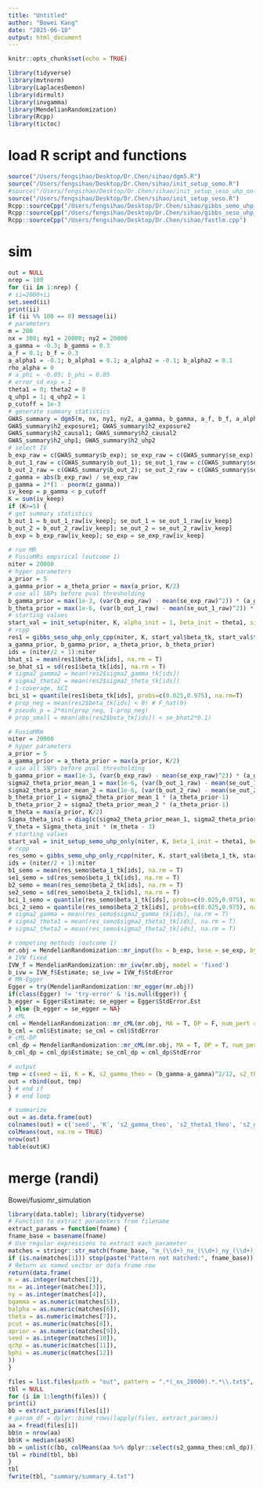 ```yaml
---
title: "Untitled"
author: "Bowei Kang"
date: "2025-06-10"
output: html_document
---
```


```r
knitr::opts_chunk$set(echo = TRUE)
```

```r
library(tidyverse)
library(mvtnorm)
library(LaplacesDemon)
library(dirmult)
library(invgamma)
library(MendelianRandomization)
library(Rcpp)
library(tictoc)
```

# load R script and functions

```r
source("/Users/fengsihao/Desktop/Dr.Chen/sihao/dgm5.R")
source("/Users/fengsihao/Desktop/Dr.Chen/sihao/init_setup_semo.R")
#source("/Users/fengsihao/Desktop/Dr.Chen/sihao/init_setup_seso_uhp_only.R")
source("/Users/fengsihao/Desktop/Dr.Chen/sihao/init_setup_seso.R")
Rcpp::sourceCpp("/Users/fengsihao/Desktop/Dr.Chen/sihao/gibbs_semo_uhp_only_bound.cpp")
Rcpp::sourceCpp("/Users/fengsihao/Desktop/Dr.Chen/sihao/gibbs_seso_uhp_only.cpp")
Rcpp::sourceCpp("/Users/fengsihao/Desktop/Dr.Chen/sihao/fastlm.cpp")
```

# sim

```r
out = NULL
nrep = 100
for (ii in 1:nrep) {
# ii=2000+ii
set.seed(ii)
print(ii)
if (ii %% 100 == 0) message(ii)
# parameters
m = 200
nx = 300; ny1 = 20000; ny2 = 20000
a_gamma = -0.3; b_gamma = 0.3
a_f = 0.1; b_f = 0.3 
a_alpha1 = -0.1; b_alpha1 = 0.1; a_alpha2 = -0.1; b_alpha2 = 0.1
rho_alpha = 0
# a_phi = -0.05; b_phi = 0.05
# error_sd_exp = 1
theta1 = 0; theta2 = 0
q_uhp1 = 1; q_uhp2 = 1
p_cutoff = 1e-3
# generate summary statistics
GWAS_summary = dgm5(m, nx, ny1, ny2, a_gamma, b_gamma, a_f, b_f, a_alpha1, b_alpha1, a_alpha2, b_alpha2, rho_alpha, theta1, theta2, q_uhp_1, q_uhp_2)
GWAS_summary$h2_exposure1; GWAS_summary$h2_exposure2
GWAS_summary$h2_causal1; GWAS_summary$h2_causal2
GWAS_summary$h2_uhp1; GWAS_summary$h2_uhp2
# select IV
b_exp_raw = c(GWAS_summary$b_exp); se_exp_raw = c(GWAS_summary$se_exp)
b_out_1_raw = c(GWAS_summary$b_out_1); se_out_1_raw = c(GWAS_summary$se_out_1)
b_out_2_raw = c(GWAS_summary$b_out_2); se_out_2_raw = c(GWAS_summary$se_out_2)
z_gamma = abs(b_exp_raw) / se_exp_raw
p_gamma = 2*(1 - pnorm(z_gamma))
iv_keep = p_gamma < p_cutoff
K = sum(iv_keep)
if (K>=5) {
# get summary statistics
b_out_1 = b_out_1_raw[iv_keep]; se_out_1 = se_out_1_raw[iv_keep]
b_out_2 = b_out_2_raw[iv_keep]; se_out_2 = se_out_2_raw[iv_keep]
b_exp = b_exp_raw[iv_keep]; se_exp = se_exp_raw[iv_keep]

# run MR
# FusioMRs empirical (outcome 1)
niter = 20000
# hyper parameters
a_prior = 5
a_gamma_prior = a_theta_prior = max(a_prior, K/2)
# use all SNPs before pval thresholding
b_gamma_prior = max(1e-3, (var(b_exp_raw) - mean(se_exp_raw)^2)) * (a_gamma_prior-1)
b_theta_prior = max(1e-6, (var(b_out_1_raw) - mean(se_out_1_raw)^2)) * (a_theta_prior-1)
# starting values
start_val = init_setup(niter, K, alpha_init = 1, beta_init = theta1, sigma_gamma_init = 0.1, sigma_theta_init = 0.1)
# rcpp
res1 = gibbs_seso_uhp_only_cpp(niter, K, start_val$beta_tk, start_val$theta_tk, start_val$gamma_tk, start_val$sigma2_gamma_tk, start_val$sigma2_theta_tk, b_out_1, b_exp, (se_out_1)^2, (se_exp)^2,
a_gamma_prior, b_gamma_prior, a_theta_prior, b_theta_prior)
ids = (niter/2 + 1):niter
bhat_s1 = mean(res1$beta_tk[ids], na.rm = T)
se_bhat_s1 = sd(res1$beta_tk[ids], na.rm = T)
# sigma2_gamma2 = mean(res2$sigma2_gamma_tk[ids])
# sigma2_theta2 = mean(res2$sigma2_theta_tk[ids])
# 1-coverage, bCI
bci_s1 = quantile(res1$beta_tk[ids], probs=c(0.025,0.975), na.rm=T)
# prop_neg = mean(res2$beta_tk[ids] < 0) # F_hat(0)
# pseudo_p = 2*min(prop_neg, 1-prop_neg)
# prop_small = mean(abs(res2$beta_tk[ids]) < se_bhat2*0.1)

# FusioMRm
niter = 20000
# hyper parameters
a_prior = 5
a_gamma_prior = a_theta_prior = max(a_prior, K/2)
# use all SNPs before pval thresholding
b_gamma_prior = max(1e-3, (var(b_exp_raw) - mean(se_exp_raw)^2)) * (a_gamma_prior-1)
sigma2_theta_prior_mean_1 = max(1e-6, (var(b_out_1_raw) - mean(se_out_1_raw)^2))
sigma2_theta_prior_mean_2 = max(1e-6, (var(b_out_2_raw) - mean(se_out_2_raw)^2))
b_theta_prior_1 = sigma2_theta_prior_mean_1 * (a_theta_prior-1)
b_theta_prior_2 = sigma2_theta_prior_mean_2 * (a_theta_prior-1)
m_theta = max(a_prior, K/2)
Sigma_theta_init = diag(c(sigma2_theta_prior_mean_1, sigma2_theta_prior_mean_2))
V_theta = Sigma_theta_init * (m_theta - 3)
# starting values
start_val = init_setup_semo_uhp_only(niter, K, beta_1_init = theta1, beta_2_init = theta2, sigma_gamma_init = 0.1)
# rcpp
res_semo = gibbs_semo_uhp_only_rcpp(niter, K, start_val$beta_1_tk, start_val$beta_2_tk,start_val$theta_1_tk, start_val$theta_2_tk, start_val$gamma_tk, start_val$sigma2_gamma_tk, b_out_1, b_out_2, (se_out_1)^2, (se_out_2)^2, b_exp, (se_exp)^2, a_gamma_prior, b_gamma_prior, Sigma_theta_init, m_theta, V_theta)
ids = (niter/2 + 1):niter
b1_semo = mean(res_semo$beta_1_tk[ids], na.rm = T)
se1_semo = sd(res_semo$beta_1_tk[ids], na.rm = T)
b2_semo = mean(res_semo$beta_2_tk[ids], na.rm = T)
se2_semo = sd(res_semo$beta_2_tk[ids], na.rm = T)
bci_1_semo = quantile(res_semo$beta_1_tk[ids], probs=c(0.025,0.975), na.rm=T)
bci_2_semo = quantile(res_semo$beta_2_tk[ids], probs=c(0.025,0.975), na.rm=T)
# sigma2_gamma = mean(res_semo$sigma2_gamma_tk[ids], na.rm = T)
# sigma2_theta1 = mean(res_semo$sigma2_theta1_tk[ids], na.rm = T)
# sigma2_theta2 = mean(res_semo$sigma2_theta2_tk[ids], na.rm = T)

# competing methods (outcome 1)
mr.obj = MendelianRandomization::mr_input(bx = b_exp, bxse = se_exp, by = b_out_1, byse = se_out_1)
# IVW fixed
IVW_f = MendelianRandomization::mr_ivw(mr.obj, model = 'fixed')
b_ivw = IVW_f$Estimate; se_ivw = IVW_f$StdError
# MR-Egger
Egger = try(MendelianRandomization::mr_egger(mr.obj))
if(class(Egger) != 'try-error' & !is.null(Egger)) {
b_egger = Egger$Estimate; se_egger = Egger$StdError.Est
} else {b_egger = se_egger = NA}
# cML
cml = MendelianRandomization::mr_cML(mr.obj, MA = T, DP = F, num_pert = 200, n = nx)
b_cml = cml$Estimate; se_cml = cml$StdError
# cML-DP
cml_dp = MendelianRandomization::mr_cML(mr.obj, MA = T, DP = T, num_pert = 200, n = nx)
b_cml_dp = cml_dp$Estimate; se_cml_dp = cml_dp$StdError

# output
tmp = c(seed = ii, K = K, s2_gamma_theo = (b_gamma-a_gamma)^2/12, s2_theta1_theo = (b_alpha1-a_alpha1)^2/12, s2_gamma_emp = max(1e-3, (var(b_exp_raw) - mean(se_exp_raw)^2)), s2_theta1_emp = max(1e-6, (var(b_out_1_raw)-mean(se_out_1_raw^2))), fusiom_rej_b = bci_1_semo[2] < 0 | bci_1_semo[1] > 0, fusios_rej_b = bci_s1[2] < 0 | bci_s1[1] > 0, ivw = b_ivw + 1.96*se_ivw < 0 | b_ivw - 1.96*se_ivw > 0, egger = b_egger + 1.96*se_egger < 0 | b_egger - 1.96*se_egger > 0, cml = b_cml + 1.96*se_cml < 0 | b_cml - 1.96*se_cml > 0, cml_dp = b_cml_dp + 1.96*se_cml_dp < 0 | b_cml_dp - 1.96*se_cml_dp > 0)
out = rbind(out, tmp)
} # end if
} # end loop

# summarize
out = as.data.frame(out)
colnames(out) = c('seed', 'K', 's2_gamma_theo', 's2_theta1_theo', 's2_gamma_emp', 's2_theta1_emp', 'fusio_m', 'fusio_s', 'ivw', 'egger', 'cml', 'cml_dp')
colMeans(out, na.rm = TRUE)
nrow(out)
table(out$K)
```

# merge (randi)

Bowei/fusiomr_simulation

```r
library(data.table); library(tidyverse)
# Function to extract parameters from filename
extract_params = function(fname) {
fname_base = basename(fname)
# Use regular expressions to extract each parameter
matches = stringr::str_match(fname_base, "m_(\\d+)_nx_(\\d+)_ny_(\\d+)_bgamma_([\\d\\.]+)_balpha_([\\d\\.]+)_theta_([\\d\\.]+)_pcut_([\\d\\.eE\\-]+)_aprior_([\\d\\.]+)_seed_(\\d+)_qchp_([\\d\\.]+)_bphi_([\\d\\.]+)\\.txt")
if (is.na(matches[1])) stop(paste("Pattern not matched:", fname_base))
# Return as named vector or data frame row
return(data.frame(
m = as.integer(matches[2]),
nx = as.integer(matches[3]),
ny = as.integer(matches[4]),
bgamma = as.numeric(matches[5]),
balpha = as.numeric(matches[6]),
theta = as.numeric(matches[7]),
pcut = as.numeric(matches[8]),
aprior = as.numeric(matches[9]),
seed = as.integer(matches[10]),
qchp = as.numeric(matches[11]),
bphi = as.numeric(matches[12])
))
}

files = list.files(path = "out", pattern = ".*(_nx_20000).*.*\\.txt$", full.names = TRUE)
tbl = NULL
for (i in 1:length(files)) {
print(i)
bb = extract_params(files[i])
# param_df = dplyr::bind_rows(lapply(files, extract_params))
aa = fread(files[i])
bb$n = nrow(aa)
bb$K = median(aa$K)
bb = unlist(c(bb, colMeans(aa %>% dplyr::select(s2_gamma_theo:cml_dp))))
tbl = rbind(tbl, bb)
}
tbl
fwrite(tbl, "summary/summary_4.txt")
```







